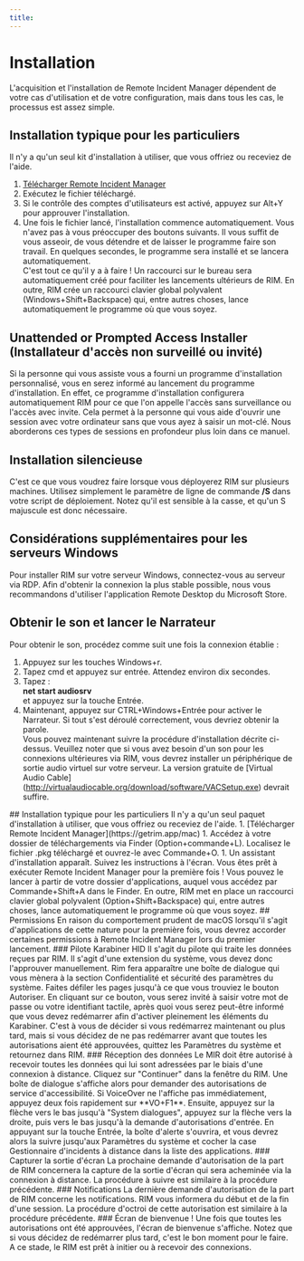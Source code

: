 ```yaml
---
title: 
---
```



# Installation
L'acquisition et l'installation de Remote Incident Manager dépendent de votre cas d'utilisation et de votre configuration, mais dans tous les cas, le processus est assez simple.
<Windows>
## Installation typique pour les particuliers
Il n'y a qu'un seul kit d'installation à utiliser, que vous offriez ou receviez de l'aide.
1. [Télécharger Remote Incident Manager](https://getrim.app/win)
1. Exécutez le fichier téléchargé.
1. Si le contrôle des comptes d'utilisateurs est activé, appuyez sur Alt+Y pour approuver l'installation.
1. Une fois le fichier lancé, l'installation commence automatiquement. Vous n'avez pas à vous préoccuper des boutons suivants. Il vous suffit de vous asseoir, de vous détendre et de laisser le programme faire son travail. En quelques secondes, le programme sera installé et se lancera automatiquement.  
C'est tout ce qu'il y a à faire ! Un raccourci sur le bureau sera automatiquement créé pour faciliter les lancements ultérieurs de RIM. En outre, RIM crée un raccourci clavier global polyvalent (Windows+Shift+Backspace) qui, entre autres choses, lance automatiquement le programme où que vous soyez.
## Unattended or Prompted Access Installer (Installateur d'accès non surveillé ou invité)
Si la personne qui vous assiste vous a fourni un programme d'installation personnalisé, vous en serez informé au lancement du programme d'installation. En effet, ce programme d'installation configurera automatiquement RIM pour ce que l'on appelle l'accès sans surveillance ou l'accès avec invite. Cela permet à la personne qui vous aide d'ouvrir une session avec votre ordinateur sans que vous ayez à saisir un mot-clé. Nous aborderons ces types de sessions en profondeur plus loin dans ce manuel.
## Installation silencieuse
C'est ce que vous voudrez faire lorsque vous déployerez RIM sur plusieurs machines. Utilisez simplement le paramètre de ligne de commande **/S** dans votre script de déploiement. Notez qu'il est sensible à la casse, et qu'un S majuscule est donc nécessaire.
## Considérations supplémentaires pour les serveurs Windows
Pour installer RIM sur votre serveur Windows, connectez-vous au serveur via RDP. Afin d'obtenir la connexion la plus stable possible, nous vous recommandons d'utiliser l'application Remote Desktop du Microsoft Store.
## Obtenir le son et lancer le Narrateur
Pour obtenir le son, procédez comme suit une fois la connexion établie :
1. Appuyez sur les touches Windows+r.
1. Tapez cmd et appuyez sur entrée. Attendez environ dix secondes.
1. Tapez :  
**net start audiosrv**  
et appuyez sur la touche Entrée.
1. Maintenant, appuyez sur CTRL+Windows+Entrée pour activer le Narrateur. Si tout s'est déroulé correctement, vous devriez obtenir la parole.  
Vous pouvez maintenant suivre la procédure d'installation décrite ci-dessus.
Veuillez noter que si vous avez besoin d'un son pour les connexions ultérieures via RIM, vous devrez installer un périphérique de sortie audio virtuel sur votre serveur. La version gratuite de [Virtual Audio Cable] (http://virtualaudiocable.org/download/software/VACSetup.exe) devrait suffire.
</Windows>
<MacOS>
## Installation typique pour les particuliers
Il n'y a qu'un seul paquet d'installation à utiliser, que vous offriez ou receviez de l'aide.
1. [Télécharger Remote Incident Manager](https://getrim.app/mac)
1. Accédez à votre dossier de téléchargements via Finder (Option+commande+L). Localisez le fichier .pkg téléchargé et ouvrez-le avec Commande+O.
1. Un assistant d'installation apparaît. Suivez les instructions à l'écran.  
Vous êtes prêt à exécuter Remote Incident Manager pour la première fois ! Vous pouvez le lancer à partir de votre dossier d'applications, auquel vous accédez par Commande+Shift+A dans le Finder. En outre, RIM met en place un raccourci clavier global polyvalent (Option+Shift+Backspace) qui, entre autres choses, lance automatiquement le programme où que vous soyez.
## Permissions
En raison du comportement prudent de macOS lorsqu'il s'agit d'applications de cette nature pour la première fois, vous devrez accorder certaines permissions à Remote Incident Manager lors du premier lancement.
### Pilote Karabiner HID
Il s'agit du pilote qui traite les données reçues par RIM. Il s'agit d'une extension du système, vous devez donc l'approuver manuellement. Rim fera apparaître une boîte de dialogue qui vous mènera à la section Confidentialité et sécurité des paramètres du système. Faites défiler les pages jusqu'à ce que vous trouviez le bouton Autoriser. En cliquant sur ce bouton, vous serez invité à saisir votre mot de passe ou votre identifiant tactile, après quoi vous serez peut-être informé que vous devez redémarrer afin d'activer pleinement les éléments du Karabiner. C'est à vous de décider si vous redémarrez maintenant ou plus tard, mais si vous décidez de ne pas redémarrer avant que toutes les autorisations aient été approuvées, quittez les Paramètres du système et retournez dans RIM.
### Réception des données
Le MIR doit être autorisé à recevoir toutes les données qui lui sont adressées par le biais d'une connexion à distance.  
Cliquez sur "Continuer" dans la fenêtre du RIM. Une boîte de dialogue s'affiche alors pour demander des autorisations de service d'accessibilité. Si VoiceOver ne l'affiche pas immédiatement, appuyez deux fois rapidement sur **VO+F1**. Ensuite, appuyez sur la flèche vers le bas jusqu'à "System dialogues", appuyez sur la flèche vers la droite, puis vers le bas jusqu'à la demande d'autorisations d'entrée. En appuyant sur la touche Entrée, la boîte d'alerte s'ouvrira, et vous devrez alors la suivre jusqu'aux Paramètres du système et cocher la case Gestionnaire d'incidents à distance dans la liste des applications.
### Capturer la sortie d'écran
La prochaine demande d'autorisation de la part de RIM concernera la capture de la sortie d'écran qui sera acheminée via la connexion à distance. La procédure à suivre est similaire à la procédure précédente.
### Notifications
La dernière demande d'autorisation de la part de RIM concerne les notifications. RIM vous informera du début et de la fin d'une session. La procédure d'octroi de cette autorisation est similaire à la procédure précédente.
### Écran de bienvenue !
Une fois que toutes les autorisations ont été approuvées, l'écran de bienvenue s'affiche. Notez que si vous décidez de redémarrer plus tard, c'est le bon moment pour le faire. A ce stade, le RIM est prêt à initier ou à recevoir des connexions.
</MacOS>

